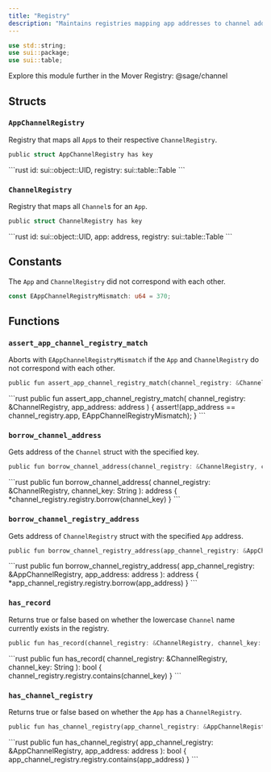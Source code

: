 ```yaml
---
title: "Registry"
description: "Maintains registries mapping app addresses to channel addresses and ensures consistency."
---
```


```rust
use std::string;
use sui::package;
use sui::table;
```

<Tip>
  Explore this module further in the Mover Registry: @sage/channel
</Tip>

## Structs

### `AppChannelRegistry`

Registry that maps all `App`s to their respective `ChannelRegistry`.

```rust
public struct AppChannelRegistry has key
```

<Expandable title="Fields">
  ```rust
    id: sui::object::UID,
    registry: sui::table::Table<address, address>
  ```
</Expandable>

### `ChannelRegistry`

Registry that maps all `Channel`s for an `App`.

```rust
public struct ChannelRegistry has key
```

<Expandable title="Fields">
  ```rust
    id: sui::object::UID,
    app: address,
    registry: sui::table::Table<std::string::String, address>
  ```
</Expandable>

## Constants

The `App` and `ChannelRegistry` did not correspond with each other.

```rust
const EAppChannelRegistryMismatch: u64 = 370;
```

## Functions

### `assert_app_channel_registry_match`

Aborts with `EAppChannelRegistryMismatch` if the `App` and `ChannelRegistry` do not correspond with each other.

```rust
public fun assert_app_channel_registry_match(channel_registry: &ChannelRegistry, app_address: address)
```

<Expandable title="Implementation">
  ```rust
    public fun assert_app_channel_registry_match(
        channel_registry: &ChannelRegistry,
        app_address: address
    ) {
        assert!(app_address == channel_registry.app, EAppChannelRegistryMismatch);
    }
  ```
</Expandable>

### `borrow_channel_address`

Gets address of the `Channel` struct with the specified key.

```rust
public fun borrow_channel_address(channel_registry: &ChannelRegistry, channel_key: String): address
```

<Expandable title="Implementation">
  ```rust
    public fun borrow_channel_address(
        channel_registry: &ChannelRegistry,
        channel_key: String
    ): address {
        *channel_registry.registry.borrow(channel_key)
    }
  ```
</Expandable>

### `borrow_channel_registry_address`

Gets address of `ChannelRegistry` struct with the specified `App` address.

```rust
public fun borrow_channel_registry_address(app_channel_registry: &AppChannelRegistry, app_address: address): address
```

<Expandable title="Implementation">
  ```rust
    public fun borrow_channel_registry_address(
        app_channel_registry: &AppChannelRegistry,
        app_address: address
    ): address {
        *app_channel_registry.registry.borrow(app_address)
    }
  ```
</Expandable>

### `has_record`

Returns true or false based on whether the lowercase `Channel` name currently exists in the registry.

```rust
public fun has_record(channel_registry: &ChannelRegistry, channel_key: String): bool
```

<Expandable title="Implementation">
  ```rust
    public fun has_record(
        channel_registry: &ChannelRegistry,
        channel_key: String
    ): bool {
        channel_registry.registry.contains(channel_key)
    }
  ```
</Expandable>

### `has_channel_registry`

Returns true or false based on whether the `App` has a `ChannelRegistry`.

```rust
public fun has_channel_registry(app_channel_registry: &AppChannelRegistry, app_address: address): bool
```

<Expandable title="Implementation">
  ```rust
    public fun has_channel_registry(
        app_channel_registry: &AppChannelRegistry,
        app_address: address
    ): bool {
        app_channel_registry.registry.contains(app_address)
    }
  ```
</Expandable>
